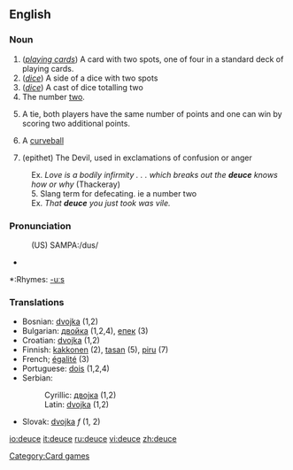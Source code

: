 ==English==

===Noun===
{{en-noun}}

# (''[[playing cards]]'') A card with two spots, one of four in a standard deck of playing cards.
# (''[[dice]]'') A side of a dice with two spots
# (''[[dice]]'') A cast of dice totalling two
# The number [[two]].
# {{tennis}} A tie, both players have the same number of points and one can win by scoring two additional points.
# {{baseball}} A [[curveball]]
# (epithet) The Devil, used in exclamations of confusion or anger
:Ex. ''Love is a bodily infirmity . . . which breaks out the '''deuce''' knows how or why'' (Thackeray)
:5.  Slang term for defecating. ie a number two
:Ex. ''That '''deuce''' you just took was vile.''

===Pronunciation===
:(US) SAMPA:/dus/
*{{audio|en-us-deuce.ogg|Audio (US)}}

*:Rhymes: [[Rhymes:English:-uːs|-uːs]]

===Translations===
{{rfc-trans}}
*Bosnian: [[dvojka#Bosnian|dvojka]] {{f}} (1,2)
*Bulgarian: [[двойка#Bulgarian|двойка]] {{f}} (1,2,4), [[епек#Bulgarian|епек]] {{m}} (3)
*Croatian: [[dvojka#Croatian|dvojka]] {{f}} (1,2)
*Finnish: [[kakkonen]] (2), [[tasan]] (5), [[piru]] (7)
*French; [[égalité]] (3)
*Portuguese: [[dois]] (1,2,4)
*Serbian:
*:Cyrillic: [[двојка#Serbian|двојка]] {{f}} (1,2)
*:Latin: [[dvojka#Serbian|dvojka]] {{f}} (1,2)
*Slovak: [[dvojka]] ''f'' (1, 2)

[[Category:Card games]]

[[io:deuce]]
[[it:deuce]]
[[ru:deuce]]
[[vi:deuce]]
[[zh:deuce]]